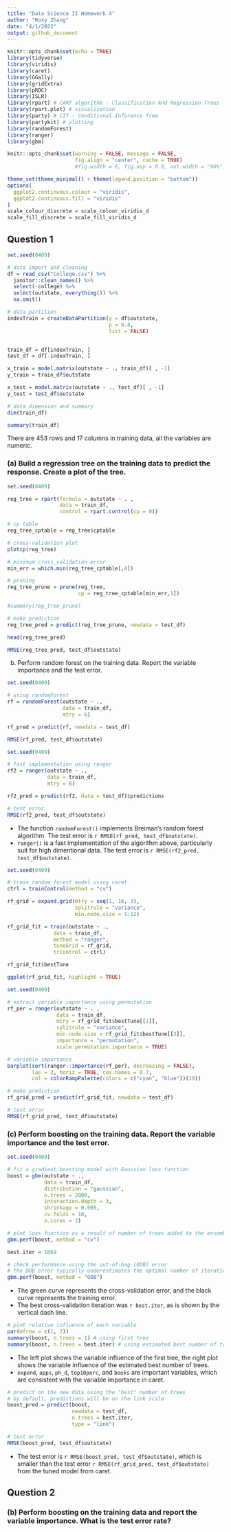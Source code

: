 ```yaml
---
title: "Data Science II Homework 4"
author: "Roxy Zhang"
date: "4/1/2022"
output: github_document
---
```


```r
knitr::opts_chunk$set(echo = TRUE)
library(tidyverse)
library(viridis)
library(caret)
library(GGally)
library(gridExtra)
library(pROC)
library(ISLR)
library(rpart) # CART algorithm - Classification And Regression Trees
library(rpart.plot) # visualization
library(party) # CIT - Conditional Inference Tree
library(partykit) # plotting
library(randomForest)
library(ranger)
library(gbm)

knitr::opts_chunk$set(warning = FALSE, message = FALSE, 
                      fig.align = "center", cache = TRUE) 
                      #fig.width = 6, fig.asp = 0.6, out.width = "90%")

theme_set(theme_minimal() + theme(legend.position = "bottom"))
options(
  ggplot2.continuous.colour = "viridis",
  ggplot2.continuous.fill = "viridis"
)
scale_colour_discrete = scale_colour_viridis_d
scale_fill_discrete = scale_fill_viridis_d
```


## Question 1

```r
set.seed(0409)

# data import and cleaning
df = read_csv("College.csv") %>% 
  janitor::clean_names() %>% 
  select(-college) %>% 
  select(outstate, everything()) %>% 
  na.omit()

# data partition
indexTrain = createDataPartition(y = df$outstate,
                                 p = 0.8,
                                 list = FALSE)


train_df = df[indexTrain, ]
test_df = df[-indexTrain, ]

x_train = model.matrix(outstate ~ ., train_df)[ , -1]
y_train = train_df$outstate

x_test = model.matrix(outstate ~ ., test_df)[ , -1]
y_test = test_df$outstate
```

```r
# data dimension and summary
dim(train_df)

summary(train_df)
```

There are 453 rows and 17 columns in training data, all the variables are numeric.


### (a) Build a regression tree on the training data to predict the response. Create a plot of the tree.

```r
set.seed(0409)

reg_tree = rpart(formula = outstate ~ . ,
                 data = train_df,
                 control = rpart.control(cp = 0)) 

# cp table
reg_tree_cptable = reg_tree$cptable

# cross-validation plot
plotcp(reg_tree)

# minimum cross_validation error
min_err = which.min(reg_tree_cptable[,4])

# pruning
reg_tree_prune = prune(reg_tree, 
                       cp = reg_tree_cptable[min_err,1])

#summary(reg_tree_prune) 
```

```r
# make prediction
reg_tree_pred = predict(reg_tree_prune, newdata = test_df)

head(reg_tree_pred)

RMSE(reg_tree_pred, test_df$outstate)
```


(b) Perform random forest on the training data. Report the variable importance and the test error.

```r
set.seed(0409)

# using randomForest
rf = randomForest(outstate ~ .,
                  data = train_df,
                  mtry = 6)

rf_pred = predict(rf, newdata = test_df)

RMSE(rf_pred, test_df$outstate)
```

```r
set.seed(0409)

# fast implementation using ranger
rf2 = ranger(outstate ~ .,
             data = train_df,
             mtry = 6)

rf2_pred = predict(rf2, data = test_df)$predictions

# test error
RMSE(rf2_pred, test_df$outstate)
```

* The function `randomForest()` implements Breiman's random forest algorithm. The test error is `r RMSE(rf_pred, test_df$outstate)`.  
* `ranger()` is a fast implementation of the algorithm above, particularly suit for high dimentional data. The test error is `r RMSE(rf2_pred, test_df$outstate)`.


```r
set.seed(0409)

# train random forest model using caret
ctrl = trainControl(method = "cv")

rf_grid = expand.grid(mtry = seq(1, 16, 3),
                      splitrule = "variance",
                      min.node.size = 1:12)

rf_grid_fit = train(outstate ~ .,
               data = train_df,
               method = "ranger",
               tuneGrid = rf_grid,
               trControl = ctrl)

rf_grid_fit$bestTune

ggplot(rf_grid_fit, highlight = TRUE)
```

```r
set.seed(0409)

# extract variable importance using permutation
rf_per = ranger(outstate ~ . , 
                data = train_df,
                mtry = rf_grid_fit$bestTune[[1]],
                splitrule = "variance",
                min.node.size = rf_grid_fit$bestTune[[3]],
                importance = "permutation",
                scale.permutation.importance = TRUE)

# variable importance
barplot(sort(ranger::importance(rf_per), decreasing = FALSE), 
        las = 2, horiz = TRUE, cex.names = 0.7, 
        col = colorRampPalette(colors = c("cyan", "blue"))(19))
```

```r
# make prediction
rf_grid_pred = predict(rf_grid_fit, newdata = test_df)

# test error
RMSE(rf_grid_pred, test_df$outstate)
```


### (c) Perform boosting on the training data. Report the variable importance and the test error.

```r
set.seed(0409)

# fit a gradient boosting model with Gaussian loss function
boost = gbm(outstate ~ .,
            data = train_df,
            distribution = "gaussian",
            n.trees = 2000,
            interaction.depth = 3,
            shrinkage = 0.005,
            cv.folds = 10,
            n.cores = 2)

# plot loss function as a result of number of trees added to the ensemble
gbm.perf(boost, method = "cv")

best.iter = 1669

# check performance using the out-of-bag (OOB) error
# the OOB error typically underestimates the optimal number of iterations
gbm.perf(boost, method = "OOB")
```

* The green curve represents the cross-validation error, and the black curve represents the training error.   
* The best cross-validation iteration was `r best.iter`, as is shown by the vertical dash line.

```r
# plot relative influence of each variable
par(mfrow = c(1, 2))
summary(boost, n.trees = 1) # using first tree
summary(boost, n.trees = best.iter) # using estimated best number of trees
```

* The left plot shows the variable influence of the first tree, the right plot shows the variable influence of the estimated best number of trees.  
* `expend`, `apps`, `ph_d`, `top10perc`, and `books` are important variables, which are consistent with the variable importance in caret.

```r
# predict on the new data using the "best" number of trees
# by default, predictions will be on the link scale
boost_pred = predict(boost,
                     newdata = test_df,
                     n.trees = best.iter,
                     type = "link")

# test error
RMSE(boost_pred, test_df$outstate)
```

* The test error is `r RMSE(boost_pred, test_df$outstate)`, which is smaller than the test error `r RMSE(rf_grid_pred, test_df$outstate)` from the tuned model from caret.

## Question 2

### (b) Perform boosting on the training data and report the variable importance. What is the test error rate?

```r

```

